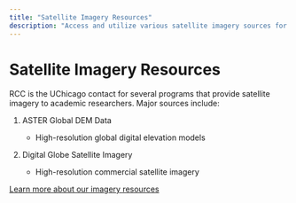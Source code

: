```yaml
---
title: "Satellite Imagery Resources"
description: "Access and utilize various satellite imagery sources for GIS applications"
---
```


# Satellite Imagery Resources

RCC is the UChicago contact for several programs that provide satellite imagery to academic researchers. Major sources include:

1. ASTER Global DEM Data
   - High-resolution global digital elevation models

2. Digital Globe Satellite Imagery 
   - High-resolution commercial satellite imagery

[Learn more about our imagery resources](/resources/imagery-details)